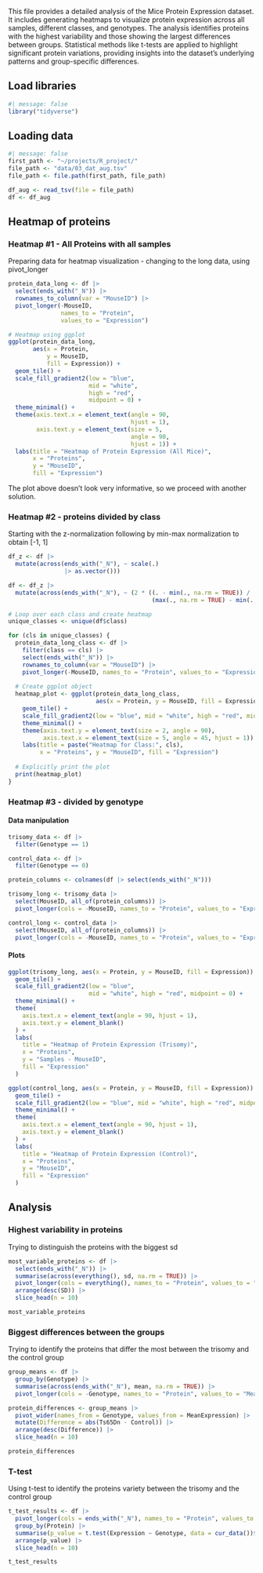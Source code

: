 This file provides a detailed analysis of the Mice Protein Expression dataset. It includes generating heatmaps to visualize protein expression across all samples, different classes, and genotypes. The analysis identifies proteins with the highest variability and those showing the largest differences between groups. Statistical methods like t-tests are applied to highlight significant protein variations, providing insights into the dataset's underlying patterns and group-specific differences.

## Load libraries

```r
#| message: false
library("tidyverse")
```

## Loading data

```r
#| message: false
first_path <- "~/projects/R_project/"
file_path <- "data/03_dat_aug.tsv" 
file_path <- file.path(first_path, file_path)

df_aug <- read_tsv(file = file_path)
df <- df_aug
```

## Heatmap of proteins

### Heatmap #1 - All Proteins with all samples

Preparing data for heatmap visualization - changing to the long data, using pivot_longer

```r
protein_data_long <- df |>
  select(ends_with("_N")) |>
  rownames_to_column(var = "MouseID") |> 
  pivot_longer(-MouseID, 
               names_to = "Protein", 
               values_to = "Expression")

# Heatmap using ggplot
ggplot(protein_data_long, 
       aes(x = Protein, 
           y = MouseID, 
           fill = Expression)) +
  geom_tile() +
  scale_fill_gradient2(low = "blue", 
                       mid = "white", 
                       high = "red", 
                       midpoint = 0) +
  theme_minimal() +
  theme(axis.text.x = element_text(angle = 90, 
                                   hjust = 1),
        axis.text.y = element_text(size = 5, 
                                   angle = 90, 
                                   hjust = 1)) +
  labs(title = "Heatmap of Protein Expression (All Mice)",
       x = "Proteins", 
       y = "MouseID", 
       fill = "Expression")

```

The plot above doesn't look very informative, so we proceed with another solution.

### Heatmap #2 - proteins divided by class

Starting with the z-normalization following by min-max normalization to obtain \[-1, 1\]

```r
df_z <- df |>
  mutate(across(ends_with("_N"), ~ scale(.) 
                |> as.vector()))

df <- df_z |>
  mutate(across(ends_with("_N"), ~ (2 * ((. - min(., na.rm = TRUE)) / 
                                         (max(., na.rm = TRUE) - min(., na.rm = TRUE))) - 1)))

```

```r
# Loop over each class and create heatmap
unique_classes <- unique(df$class)

for (cls in unique_classes) {
  protein_data_long_class <- df |>
    filter(class == cls) |>
    select(ends_with("_N")) |>
    rownames_to_column(var = "MouseID") |>
    pivot_longer(-MouseID, names_to = "Protein", values_to = "Expression")
  
  # Create ggplot object
  heatmap_plot <- ggplot(protein_data_long_class, 
                         aes(x = Protein, y = MouseID, fill = Expression)) +
    geom_tile() +
    scale_fill_gradient2(low = "blue", mid = "white", high = "red", midpoint = 0) +
    theme_minimal() +
    theme(axis.text.y = element_text(size = 2, angle = 90),
          axis.text.x = element_text(size = 5, angle = 45, hjust = 1)) +
    labs(title = paste("Heatmap for Class:", cls),
         x = "Proteins", y = "MouseID", fill = "Expression")
  
  # Explicitly print the plot
  print(heatmap_plot)
}


```

### Heatmap #3 - divided by genotype

#### Data manipulation

```r
trisomy_data <- df |>
  filter(Genotype == 1)

control_data <- df |> 
  filter(Genotype == 0)

protein_columns <- colnames(df |> select(ends_with("_N")))

trisomy_long <- trisomy_data |>
  select(MouseID, all_of(protein_columns)) |>
  pivot_longer(cols = -MouseID, names_to = "Protein", values_to = "Expression")

control_long <- control_data |>
  select(MouseID, all_of(protein_columns)) |>
  pivot_longer(cols = -MouseID, names_to = "Protein", values_to = "Expression")

```

#### Plots

```r

ggplot(trisomy_long, aes(x = Protein, y = MouseID, fill = Expression)) +
  geom_tile() +
  scale_fill_gradient2(low = "blue", 
                       mid = "white", high = "red", midpoint = 0) +
  theme_minimal() +
  theme(
    axis.text.x = element_text(angle = 90, hjust = 1),
    axis.text.y = element_blank()
  ) +
  labs(
    title = "Heatmap of Protein Expression (Trisomy)",
    x = "Proteins",
    y = "Samples - MouseID",
    fill = "Expression"
  )

ggplot(control_long, aes(x = Protein, y = MouseID, fill = Expression)) +
  geom_tile() +
  scale_fill_gradient2(low = "blue", mid = "white", high = "red", midpoint = 0) +
  theme_minimal() +
  theme(
    axis.text.x = element_text(angle = 90, hjust = 1),
    axis.text.y = element_blank()
  ) +
  labs(
    title = "Heatmap of Protein Expression (Control)",
    x = "Proteins",
    y = "MouseID",
    fill = "Expression"
  )


```

## Analysis

### Highest variability in proteins

Trying to distinguish the proteins with the biggest sd

```r
most_variable_proteins <- df |>
  select(ends_with("_N")) |>
  summarise(across(everything(), sd, na.rm = TRUE)) |>
  pivot_longer(cols = everything(), names_to = "Protein", values_to = "SD") %>%
  arrange(desc(SD)) |>
  slice_head(n = 10)

most_variable_proteins
```

### Biggest differences between the groups

Trying to identify the proteins that differ the most between the trisomy and the control group

```r
group_means <- df |>
  group_by(Genotype) |>
  summarise(across(ends_with("_N"), mean, na.rm = TRUE)) |>
  pivot_longer(cols = -Genotype, names_to = "Protein", values_to = "MeanExpression")

protein_differences <- group_means |>
  pivot_wider(names_from = Genotype, values_from = MeanExpression) |>
  mutate(Difference = abs(Ts65Dn - Control)) |>
  arrange(desc(Difference)) |>
  slice_head(n = 10) 

protein_differences
```

### T-test

Using t-test to identify the proteins variety between the trisomy and the control group

```r
t_test_results <- df |>
  pivot_longer(cols = ends_with("_N"), names_to = "Protein", values_to = "Expression") |>
  group_by(Protein) |>
  summarise(p_value = t.test(Expression ~ Genotype, data = cur_data())$p.value) |>
  arrange(p_value) |>
  slice_head(n = 10)  

t_test_results

```
